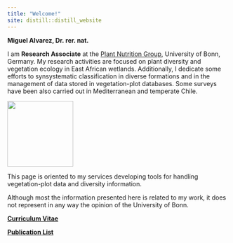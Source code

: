 ```yaml
---
title: "Welcome!"
site: distill::distill_website
---
```


**Miguel Alvarez, Dr. rer. nat.**

I am **Research Associate** at the [Plant Nutrition
Group](https://www.ipe.uni-bonn.de/), University of Bonn, Germany.
My research activities are focused on plant diversity and vegetation ecology
in East African wetlands.
Additionally, I dedicate some efforts to synsystematic classification in diverse
formations and in the management of data stored in vegetation-plot databases.
Some surveys have been also carried out in Mediterranean and temperate Chile.

<aside>
<a href = "https://www.wetlands-africa.de" target = "_self"> 
    <img src = "images/Miguel4_circl2.png"  alt="" style="width:150px; height:auto;"/> 
</a>
</aside>

This page is oriented to my services developing tools for handling
vegetation-plot data and diversity information.

Although most the information presented here is related to my work, it does not
represent in any way the opinion of the University of Bonn.

[**Curriculum Vitae**](documents/CV_Miguel.pdf)

[**Publication List**](documents/Publications_Miguel.pdf)
